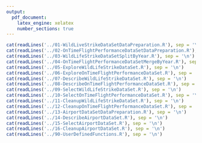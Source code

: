 ```yaml
---
output:
  pdf_document:
    latex_engine: xelatex
    number_sections: true
---
```


\setmonofont{Courier New}

```r
cat(readLines('../01-WildLiveStrikeDataSetDataPreparation.R'), sep = '\n')
cat(readLines('../02-OnTimeFlightPerformanceDataSetDataPreparation.R'), sep = '\n')
cat(readLines('../03-WildLifeStrikeDataSetSplitByYear.R'), sep = '\n')
cat(readLines('../04-OnTimeFlightPerformanceDataSetMergeByYear.R'), sep = '\n')
cat(readLines('../05-ExploreWildLifeStrikeDataSet.R'), sep = '\n')
cat(readLines('../06-ExploreOnTimeFlightPerformanceDataSet.R'), sep = '\n')
cat(readLines('../07-DescribeWildLifeStrikeDataSet.R'), sep = '\n')
cat(readLines('../08-DescribeOnTimeFlightPerformanceDataSet.R'), sep = '\n')
cat(readLines('../09-SelectWildLifeStrikeDataSet.R'), sep = '\n')
cat(readLines('../10-SelectOnTimeFlightPerformanceDataSet.R'), sep = '\n')
cat(readLines('../11-CleanupWildLifeStrikeDataSet.R'), sep = '\n')
cat(readLines('../12-CleanupOnTimeFlightPerformanceDataSet.R'), sep = '\n')
cat(readLines('../13-AirportDataSetDataPreparation.R'), sep = '\n')
cat(readLines('../14-DescribeAirportDataSet.R'), sep = '\n')
cat(readLines('../15-SelectAirportDataSet.R'), sep = '\n')
cat(readLines('../16-CleanupAirportDataSet.R'), sep = '\n')
cat(readLines('../90-UserDefinedFunctions.R'), sep = '\n')
```

\setmonofont{Times New Roman}
